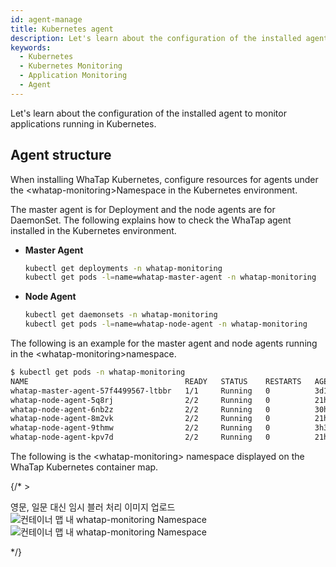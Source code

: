 ```yaml
---
id: agent-manage
title: Kubernetes agent
description: Let's learn about the configuration of the installed agent to monitor applications running in Kubernetes.
keywords:
  - Kubernetes
  - Kubernetes Monitoring
  - Application Monitoring
  - Agent
---
```


Let's learn about the configuration of the installed agent to monitor applications running in Kubernetes.

## Agent structure

When installing WhaTap Kubernetes, configure resources for agents under the &lt;whatap-monitoring&gt;Namespace in the Kubernetes environment.

The master agent is for Deployment and the node agents are for DaemonSet. The following explains how to check the WhaTap agent installed in the Kubernetes environment.

- **Master Agent**

  ```bash
  kubectl get deployments -n whatap-monitoring 
  kubectl get pods -l=name=whatap-master-agent -n whatap-monitoring
  ```

- **Node Agent**

  ```bash
  kubectl get daemonsets -n whatap-monitoring
  kubectl get pods -l=name=whatap-node-agent -n whatap-monitoring
  ```

The following is an example for the master agent and node agents running in the &lt;whatap-monitoring&gt;namespace.

```bash
$ kubectl get pods -n whatap-monitoring
NAME                                   READY   STATUS    RESTARTS   AGE
whatap-master-agent-57f4499567-ltbbr   1/1     Running   0          3d19h
whatap-node-agent-5q8rj                2/2     Running   0          21h
whatap-node-agent-6nb2z                2/2     Running   0          30h
whatap-node-agent-8m2vk                2/2     Running   0          21h
whatap-node-agent-9thmw                2/2     Running   0          3h31m
whatap-node-agent-kpv7d                2/2     Running   0          21h
```

The following is the &lt;whatap-monitoring&gt; namespace displayed on the WhaTap Kubernetes container map.

<ImgLang img='whatap_kubernetes_container_whatap_monitoring.png' desc='whatap-monitoring Namespace inside the container map' />

{/* >

영문, 일문 대신 임시 블러 처리 이미지 업로드 
![컨테이너 맵 내 whatap-monitoring Namespace](/img/whatap_kubernetes_container_whatap_monitoring.png)
![컨테이너 맵 내 whatap-monitoring Namespace](https://img.whatap.io/media/images/whatap_kubernetes_container_whatap_monitoring.png)

*/}
